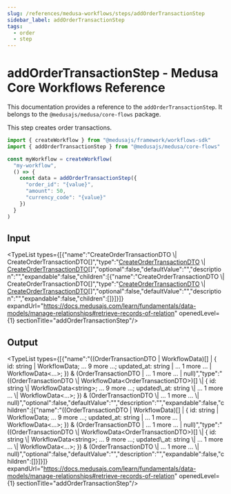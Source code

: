 ```yaml
---
slug: /references/medusa-workflows/steps/addOrderTransactionStep
sidebar_label: addOrderTransactionStep
tags:
  - order
  - step
---
```



# addOrderTransactionStep - Medusa Core Workflows Reference

This documentation provides a reference to the `addOrderTransactionStep`. It belongs to the `@medusajs/medusa/core-flows` package.

This step creates order transactions.

```ts title="src/workflows/my-workflow.ts"
import { createWorkflow } from "@medusajs/framework/workflows-sdk"
import { addOrderTransactionStep } from "@medusajs/medusa/core-flows"

const myWorkflow = createWorkflow(
  "my-workflow",
  () => {
    const data = addOrderTransactionStep({
      "order_id": "{value}",
      "amount": 50,
      "currency_code": "{value}"
    })
  }
)
```
  

## Input

<TypeList types={[{"name":"CreateOrderTransactionDTO \\| CreateOrderTransactionDTO[]","type":"[CreateOrderTransactionDTO](../../../../../order/interfaces/order.CreateOrderTransactionDTO/page.mdx) \\| [CreateOrderTransactionDTO](../../../../../order/interfaces/order.CreateOrderTransactionDTO/page.mdx)[]","optional":false,"defaultValue":"","description":"","expandable":false,"children":[{"name":"CreateOrderTransactionDTO \\| CreateOrderTransactionDTO[]","type":"[CreateOrderTransactionDTO](../../../../../order/interfaces/order.CreateOrderTransactionDTO/page.mdx) \\| [CreateOrderTransactionDTO](../../../../../order/interfaces/order.CreateOrderTransactionDTO/page.mdx)[]","optional":false,"defaultValue":"","description":"","expandable":false,"children":[]}]}]} expandUrl="https://docs.medusajs.com/learn/fundamentals/data-models/manage-relationships#retrieve-records-of-relation" openedLevel={1} sectionTitle="addOrderTransactionStep"/>

## Output

<TypeList types={[{"name":"((OrderTransactionDTO | WorkflowData<OrderTransactionDTO>)[] | { id: string | WorkflowData<string>; ... 9 more ...; updated_at: string | ... 1 more ... | WorkflowData<...>; }) & (OrderTransactionDTO | ... 1 more ... | null)","type":"((OrderTransactionDTO \\| WorkflowData&#60;OrderTransactionDTO&#62;)[] \\| &#123; id: string \\| WorkflowData&#60;string&#62;; ... 9 more ...; updated\\_at: string \\| ... 1 more ... \\| WorkflowData&#60;...&#62;; &#125;) & (OrderTransactionDTO \\| ... 1 more ... \\| null)","optional":false,"defaultValue":"","description":"","expandable":false,"children":[{"name":"((OrderTransactionDTO | WorkflowData<OrderTransactionDTO>)[] | { id: string | WorkflowData<string>; ... 9 more ...; updated_at: string | ... 1 more ... | WorkflowData<...>; }) & (OrderTransactionDTO | ... 1 more ... | null)","type":"((OrderTransactionDTO \\| WorkflowData&#60;OrderTransactionDTO&#62;)[] \\| &#123; id: string \\| WorkflowData&#60;string&#62;; ... 9 more ...; updated\\_at: string \\| ... 1 more ... \\| WorkflowData&#60;...&#62;; &#125;) & (OrderTransactionDTO \\| ... 1 more ... \\| null)","optional":false,"defaultValue":"","description":"","expandable":false,"children":[]}]}]} expandUrl="https://docs.medusajs.com/learn/fundamentals/data-models/manage-relationships#retrieve-records-of-relation" openedLevel={1} sectionTitle="addOrderTransactionStep"/>
